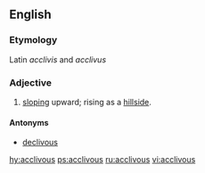 ==English==

===Etymology===
Latin ''acclivis'' and ''acclivus''

===Adjective===
{{head|en|adjective}}

# [[sloping]] upward; rising as a [[hillside]].

====Antonyms====
* [[declivous]]

[[hy:acclivous]]
[[ps:acclivous]]
[[ru:acclivous]]
[[vi:acclivous]]